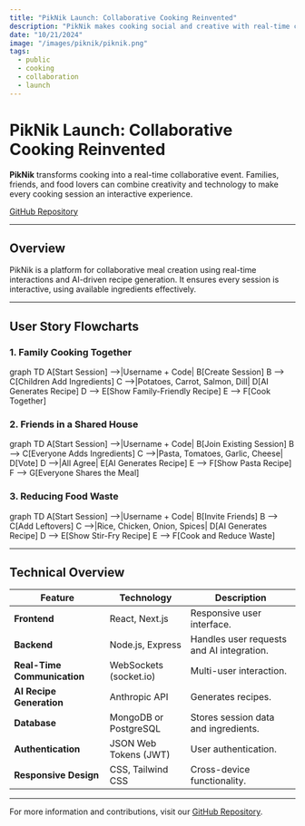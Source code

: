 ```yaml
---
title: "PikNik Launch: Collaborative Cooking Reinvented"
description: "PikNik makes cooking social and creative with real-time collaboration and AI-assisted recipes."
date: "10/21/2024"
image: "/images/piknik/piknik.png"
tags:
  - public
  - cooking
  - collaboration
  - launch
---
```


# PikNik Launch: Collaborative Cooking Reinvented

**PikNik** transforms cooking into a real-time collaborative event. Families, friends, and food lovers can combine creativity and technology to make every cooking session an interactive experience.

[GitHub Repository](https://github.com/lukketsvane/piknik)

---

## Overview

PikNik is a platform for collaborative meal creation using real-time interactions and AI-driven recipe generation. It ensures every session is interactive, using available ingredients effectively.

---

## User Story Flowcharts

### 1. Family Cooking Together

<div class="mermaid">
graph TD
    A[Start Session] -->|Username + Code| B[Create Session]
    B --> C[Children Add Ingredients]
    C -->|Potatoes, Carrot, Salmon, Dill| D[AI Generates Recipe]
    D --> E[Show Family-Friendly Recipe]
    E --> F[Cook Together]
</div>

### 2. Friends in a Shared House

<div class="mermaid">
graph TD
    A[Start Session] -->|Username + Code| B[Join Existing Session]
    B --> C[Everyone Adds Ingredients]
    C -->|Pasta, Tomatoes, Garlic, Cheese| D[Vote]
    D -->|All Agree| E[AI Generates Recipe]
    E --> F[Show Pasta Recipe]
    F --> G[Everyone Shares the Meal]
</div>

### 3. Reducing Food Waste

<div class="mermaid">
graph TD
    A[Start Session] -->|Username + Code| B[Invite Friends]
    B --> C[Add Leftovers]
    C -->|Rice, Chicken, Onion, Spices| D[AI Generates Recipe]
    D --> E[Show Stir-Fry Recipe]
    E --> F[Cook and Reduce Waste]
</div>

---

## Technical Overview

| Feature                          | Technology                | Description                          |
| -------------------------------- | ------------------------ | ------------------------------------ |
| **Frontend**                     | React, Next.js           | Responsive user interface.           |
| **Backend**                      | Node.js, Express         | Handles user requests and AI integration. |
| **Real-Time Communication**      | WebSockets (socket.io)   | Multi-user interaction.              |
| **AI Recipe Generation**         | Anthropic API            | Generates recipes.                   |
| **Database**                     | MongoDB or PostgreSQL    | Stores session data and ingredients. |
| **Authentication**               | JSON Web Tokens (JWT)    | User authentication.                 |
| **Responsive Design**            | CSS, Tailwind CSS        | Cross-device functionality.          |

---

For more information and contributions, visit our [GitHub Repository](https://github.com/lukketsvane/piknik).

